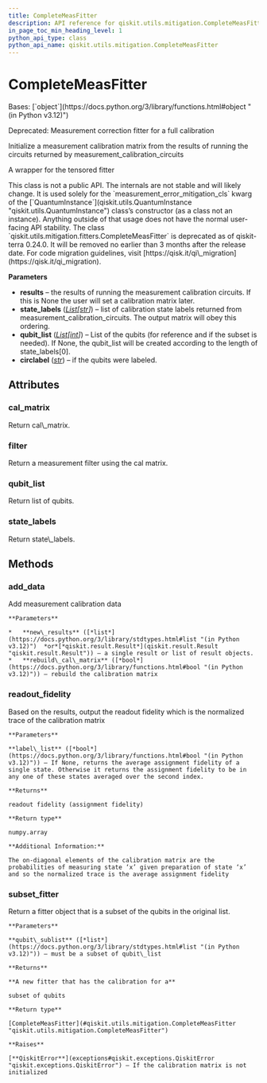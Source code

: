 ```yaml
---
title: CompleteMeasFitter
description: API reference for qiskit.utils.mitigation.CompleteMeasFitter
in_page_toc_min_heading_level: 1
python_api_type: class
python_api_name: qiskit.utils.mitigation.CompleteMeasFitter
---
```


# CompleteMeasFitter

<Class id="qiskit.utils.mitigation.CompleteMeasFitter" isDedicatedPage={true} github="https://github.com/qiskit/qiskit/tree/stable/0.25/qiskit/utils/mitigation/fitters.py" signature="qiskit.utils.mitigation.CompleteMeasFitter(results, state_labels, qubit_list=None, circlabel='')">
  Bases: [`object`](https://docs.python.org/3/library/functions.html#object "(in Python v3.12)")

  Deprecated: Measurement correction fitter for a full calibration

  Initialize a measurement calibration matrix from the results of running the circuits returned by measurement\_calibration\_circuits

  A wrapper for the tensored fitter

  <Admonition title="Warning" type="caution">
    This class is not a public API. The internals are not stable and will likely change. It is used solely for the `measurement_error_mitigation_cls` kwarg of the [`QuantumInstance`](qiskit.utils.QuantumInstance "qiskit.utils.QuantumInstance") class’s constructor (as a class not an instance). Anything outside of that usage does not have the normal user-facing API stability.
  </Admonition>

  <Admonition title="Deprecated since version 0.24.0" type="danger">
    The class `qiskit.utils.mitigation.fitters.CompleteMeasFitter` is deprecated as of qiskit-terra 0.24.0. It will be removed no earlier than 3 months after the release date. For code migration guidelines, visit [https://qisk.it/qi\_migration](https://qisk.it/qi_migration).
  </Admonition>

  **Parameters**

  *   **results** – the results of running the measurement calibration circuits. If this is None the user will set a calibration matrix later.
  *   **state\_labels** ([*List*](https://docs.python.org/3/library/typing.html#typing.List "(in Python v3.12)")*\[*[*str*](https://docs.python.org/3/library/stdtypes.html#str "(in Python v3.12)")*]*) – list of calibration state labels returned from measurement\_calibration\_circuits. The output matrix will obey this ordering.
  *   **qubit\_list** ([*List*](https://docs.python.org/3/library/typing.html#typing.List "(in Python v3.12)")*\[*[*int*](https://docs.python.org/3/library/functions.html#int "(in Python v3.12)")*]*) – List of the qubits (for reference and if the subset is needed). If None, the qubit\_list will be created according to the length of state\_labels\[0].
  *   **circlabel** ([*str*](https://docs.python.org/3/library/stdtypes.html#str "(in Python v3.12)")) – if the qubits were labeled.

  ## Attributes

  ### cal\_matrix

  <Attribute id="qiskit.utils.mitigation.CompleteMeasFitter.cal_matrix">
    Return cal\_matrix.
  </Attribute>

  ### filter

  <Attribute id="qiskit.utils.mitigation.CompleteMeasFitter.filter">
    Return a measurement filter using the cal matrix.
  </Attribute>

  ### qubit\_list

  <Attribute id="qiskit.utils.mitigation.CompleteMeasFitter.qubit_list">
    Return list of qubits.
  </Attribute>

  ### state\_labels

  <Attribute id="qiskit.utils.mitigation.CompleteMeasFitter.state_labels">
    Return state\_labels.
  </Attribute>

  ## Methods

  ### add\_data

  <Function id="qiskit.utils.mitigation.CompleteMeasFitter.add_data" signature="add_data(new_results, rebuild_cal_matrix=True)">
    Add measurement calibration data

    **Parameters**

    *   **new\_results** ([*list*](https://docs.python.org/3/library/stdtypes.html#list "(in Python v3.12)")  *or*[*qiskit.result.Result*](qiskit.result.Result "qiskit.result.Result")) – a single result or list of result objects.
    *   **rebuild\_cal\_matrix** ([*bool*](https://docs.python.org/3/library/functions.html#bool "(in Python v3.12)")) – rebuild the calibration matrix
  </Function>

  ### readout\_fidelity

  <Function id="qiskit.utils.mitigation.CompleteMeasFitter.readout_fidelity" signature="readout_fidelity(label_list=None)">
    Based on the results, output the readout fidelity which is the normalized trace of the calibration matrix

    **Parameters**

    **label\_list** ([*bool*](https://docs.python.org/3/library/functions.html#bool "(in Python v3.12)")) – If None, returns the average assignment fidelity of a single state. Otherwise it returns the assignment fidelity to be in any one of these states averaged over the second index.

    **Returns**

    readout fidelity (assignment fidelity)

    **Return type**

    numpy.array

    **Additional Information:**

    The on-diagonal elements of the calibration matrix are the probabilities of measuring state ‘x’ given preparation of state ‘x’ and so the normalized trace is the average assignment fidelity
  </Function>

  ### subset\_fitter

  <Function id="qiskit.utils.mitigation.CompleteMeasFitter.subset_fitter" signature="subset_fitter(qubit_sublist)">
    Return a fitter object that is a subset of the qubits in the original list.

    **Parameters**

    **qubit\_sublist** ([*list*](https://docs.python.org/3/library/stdtypes.html#list "(in Python v3.12)")) – must be a subset of qubit\_list

    **Returns**

    **A new fitter that has the calibration for a**

    subset of qubits

    **Return type**

    [CompleteMeasFitter](#qiskit.utils.mitigation.CompleteMeasFitter "qiskit.utils.mitigation.CompleteMeasFitter")

    **Raises**

    [**QiskitError**](exceptions#qiskit.exceptions.QiskitError "qiskit.exceptions.QiskitError") – If the calibration matrix is not initialized
  </Function>
</Class>

